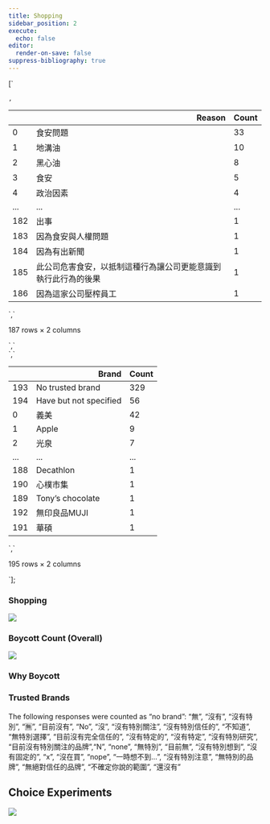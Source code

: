 ```yaml
---
title: Shopping
sidebar_position: 2
execute:
  echo: false
editor:
  render-on-save: false
suppress-bibliography: true
---
```





[`<div>
<style scoped>
    .dataframe tbody tr th:only-of-type {
        vertical-align: middle;
    }
    .dataframe tbody tr th {
        vertical-align: top;
    }
    .dataframe thead th {
        text-align: right;
    }
</style>
`,`
<table class="dataframe" data-quarto-postprocess="true" data-border="1">
<thead>
<tr class="header" style="text-align: right;">
<th data-quarto-table-cell-role="th"></th>
<th data-quarto-table-cell-role="th">Reason</th>
<th data-quarto-table-cell-role="th">Count</th>
</tr>
</thead>
<tbody>
<tr class="odd">
<td data-quarto-table-cell-role="th">0</td>
<td>食安問題</td>
<td>33</td>
</tr>
<tr class="even">
<td data-quarto-table-cell-role="th">1</td>
<td>地溝油</td>
<td>10</td>
</tr>
<tr class="odd">
<td data-quarto-table-cell-role="th">2</td>
<td>黑心油</td>
<td>8</td>
</tr>
<tr class="even">
<td data-quarto-table-cell-role="th">3</td>
<td>食安</td>
<td>5</td>
</tr>
<tr class="odd">
<td data-quarto-table-cell-role="th">4</td>
<td>政治因素</td>
<td>4</td>
</tr>
<tr class="even">
<td data-quarto-table-cell-role="th">...</td>
<td>...</td>
<td>...</td>
</tr>
<tr class="odd">
<td data-quarto-table-cell-role="th">182</td>
<td>出事</td>
<td>1</td>
</tr>
<tr class="even">
<td data-quarto-table-cell-role="th">183</td>
<td>因為食安與人權問題</td>
<td>1</td>
</tr>
<tr class="odd">
<td data-quarto-table-cell-role="th">184</td>
<td>因為有出新聞</td>
<td>1</td>
</tr>
<tr class="even">
<td data-quarto-table-cell-role="th">185</td>
<td>此公司危害食安，以抵制這種行為讓公司更能意識到執行此行為的後果</td>
<td>1</td>
</tr>
<tr class="odd">
<td data-quarto-table-cell-role="th">186</td>
<td>因為這家公司壓榨員工</td>
<td>1</td>
</tr>
</tbody>
</table>
`,`
<p>187 rows × 2 columns</p>
</div>`,`<div>
<style scoped>
    .dataframe tbody tr th:only-of-type {
        vertical-align: middle;
    }
    .dataframe tbody tr th {
        vertical-align: top;
    }
    .dataframe thead th {
        text-align: right;
    }
</style>
`,`
<table class="dataframe" data-quarto-postprocess="true" data-border="1">
<thead>
<tr class="header" style="text-align: right;">
<th data-quarto-table-cell-role="th"></th>
<th data-quarto-table-cell-role="th">Brand</th>
<th data-quarto-table-cell-role="th">Count</th>
</tr>
</thead>
<tbody>
<tr class="odd">
<td data-quarto-table-cell-role="th">193</td>
<td>No trusted brand</td>
<td>329</td>
</tr>
<tr class="even">
<td data-quarto-table-cell-role="th">194</td>
<td>Have but not specified</td>
<td>56</td>
</tr>
<tr class="odd">
<td data-quarto-table-cell-role="th">0</td>
<td>義美</td>
<td>42</td>
</tr>
<tr class="even">
<td data-quarto-table-cell-role="th">1</td>
<td>Apple</td>
<td>9</td>
</tr>
<tr class="odd">
<td data-quarto-table-cell-role="th">2</td>
<td>光泉</td>
<td>7</td>
</tr>
<tr class="even">
<td data-quarto-table-cell-role="th">...</td>
<td>...</td>
<td>...</td>
</tr>
<tr class="odd">
<td data-quarto-table-cell-role="th">188</td>
<td>Decathlon</td>
<td>1</td>
</tr>
<tr class="even">
<td data-quarto-table-cell-role="th">190</td>
<td>心樸市集</td>
<td>1</td>
</tr>
<tr class="odd">
<td data-quarto-table-cell-role="th">189</td>
<td>Tony’s chocolate</td>
<td>1</td>
</tr>
<tr class="even">
<td data-quarto-table-cell-role="th">192</td>
<td>無印良品MUJI</td>
<td>1</td>
</tr>
<tr class="odd">
<td data-quarto-table-cell-role="th">191</td>
<td>華碩</td>
<td>1</td>
</tr>
</tbody>
</table>
`,`
<p>195 rows × 2 columns</p>
</div>`];

### Shopping

![](shopping_files/figure-markdown_strict/cell-3-output-1.png)

### Boycott Count (Overall)

![](shopping_files/figure-markdown_strict/cell-4-output-1.png)

### Why Boycott

<div dangerouslySetInnerHTML={{ __html: quartoRawHtml[0] }} />

<div dangerouslySetInnerHTML={{ __html: quartoRawHtml[1] }} />

<div dangerouslySetInnerHTML={{ __html: quartoRawHtml[2] }} />

### Trusted Brands

<div dangerouslySetInnerHTML={{ __html: quartoRawHtml[3] }} />

<div dangerouslySetInnerHTML={{ __html: quartoRawHtml[4] }} />

<div dangerouslySetInnerHTML={{ __html: quartoRawHtml[5] }} />

The following responses were counted as “no brand”: “無”, “沒有”,
“沒有特別”, “🈚️”, “目前沒有”, “No”, “沒”, “沒有特別關注”,
“沒有特別信任的”, “不知道”, “無特別選擇”, “目前沒有完全信任的”,
“沒有特定的”, “沒有特定”, “沒有特別研究”, “目前沒有特別關注的品牌”,“N”,
“none”, “無特別”, “目前無”, “沒有特別想到”, “沒有固定的”, “x”, “沒在買”,
“nope”, “一時想不到…”, “沒有特別注意”, “無特別的品牌”,
“無絕對信任的品牌”, “不確定你說的範圍”, “還沒有”

## Choice Experiments

![](shopping_files/figure-markdown_strict/cell-7-output-1.png)
